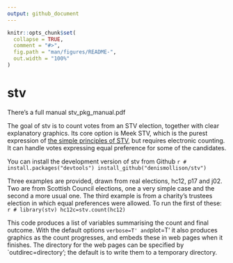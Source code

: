 ```yaml
---
output: github_document
---
```


<!-- README.md is generated from README.Rmd. Please edit that file -->

```r
knitr::opts_chunk$set(
  collapse = TRUE,
  comment = "#>",
  fig.path = "man/figures/README-",
  out.width = "100%"
)
```

# stv

<!-- badges: start -->
<!-- badges: end -->


There's a full manual stv_pkg_manual.pdf

The goal of stv is to count votes from an STV election, together with clear explanatory graphics. Its core option is Meek STV, which is the purest expression of <a href="https://www.macs.hw.ac.uk/~denis/stv/">the simple principles of STV</a>, but requires electronic counting. It can handle votes expressing equal preference for some of the candidates.

You can install the development version of stv from Github
  ```r
# install.packages("devtools")
install_github("denismollison/stv")
  ```
  
Three examples are provided, drawn from real elections, hc12, p17 and j02.
Two are from Scottish Council elections, one a very simple case and the second a more usual one. The third example is from a charity's trustees election in which equal preferences were allowed.
To run the first of these:
  ```r
# library(stv)
hc12c=stv.count(hc12)
  ```

This code produces a list of variables summarising the count and final outcome. With the default options `verbose=T' and `plot=T' it also produces graphics as the count progresses, and embeds these in web pages when it finishes. The directory for the web pages can be specified by `outdirec=directory'; the default is to write them to a temporary directory.
